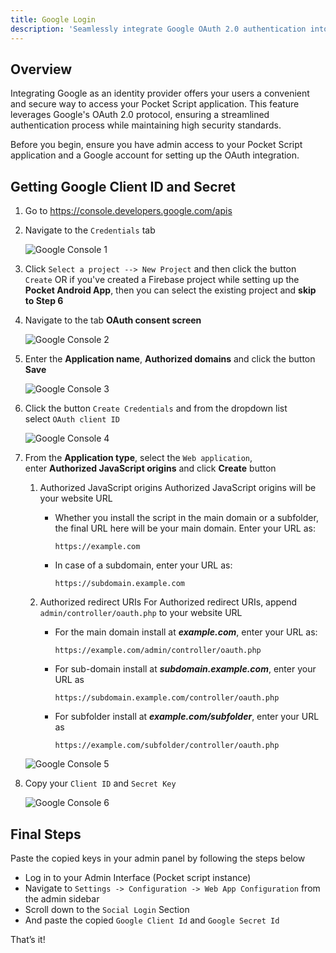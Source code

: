 ```yaml
---
title: Google Login
description: 'Seamlessly integrate Google OAuth 2.0 authentication into your Pocket Script application, allowing users to log in with their Google accounts. This guide walks you through the setup process, from creating a Google API project to configuring Pocket Script for a smooth "Login with Google" experience.'
---
```


## Overview

Integrating Google as an identity provider offers your users a convenient and secure way to access your Pocket Script application. This feature leverages Google's OAuth 2.0 protocol, ensuring a streamlined authentication process while maintaining high security standards.

<Note>
Before you begin, ensure you have admin access to your Pocket Script application and a Google account for setting up the OAuth integration.
</Note>

## Getting Google Client ID and Secret

  1. Go to  https://console.developers.google.com/apis
  2. Navigate to the `Credentials` tab

      ![Google Console 1](/images/web/google/google_console_1.png)

  3. Click `Select a project --> New Project` and then click the button `Create` OR if you've created a Firebase project while setting up the **Pocket Android App**, then you can select the existing project and **skip to Step 6**

  4. Navigate to the tab **OAuth consent screen**

      ![Google Console 2](/images/web/google/google_console_2.png)

  5. Enter the **Application name**, **Authorized domains** and click the button **Save**

      ![Google Console 3](/images/web/google/google_console_3.png)

  6. Click the button `Create Credentials` and from the dropdown list select `OAuth client ID`

      ![Google Console 4](/images/web/google/google_console_4.png)

  7. From the **Application type**, select the `Web application`, enter **Authorized JavaScript origins** and click **Create** button
      1. Authorized JavaScript origins
          <Warning>Authorized JavaScript origins will be your website URL</Warning>
          - Whether you install the script in the main domain or a subfolder, the final URL here will be your main domain. Enter your URL as: 
              ```
              https://example.com
              ```
          - In case of a subdomain, enter your URL as: 
              ```
              https://subdomain.example.com
              ```

      2. Authorized redirect URIs
          <Warning>For Authorized redirect URIs, append `admin/controller/oauth.php` to your website URL</Warning>
          - For the main domain install at **_example.com_**, enter your URL as: 
              ```
              https://example.com/admin/controller/oauth.php
              ```
          - For sub-domain install at **_subdomain.example.com_**, enter your URL as 
              ```
              https://subdomain.example.com/controller/oauth.php
              ```
          - For subfolder install at **_example.com/subfolder_**, enter your URL as  
              ```
              https://example.com/subfolder/controller/oauth.php
              ```

      ![Google Console 5](/images/web/google/google_console_5.png)

  8. Copy your `Client ID` and `Secret Key`

      ![Google Console 6](/images/web/google/google_console_6.png)

## Final Steps

Paste the copied keys in your admin panel by following the steps below

  - Log in to your Admin Interface (Pocket script instance)
  - Navigate to `Settings -> Configuration -> Web App Configuration` from the admin sidebar
  - Scroll down to the `Social Login` Section
  - And paste the copied `Google Client Id` and `Google Secret Id`

​That’s it!


<HelpSnippet/>